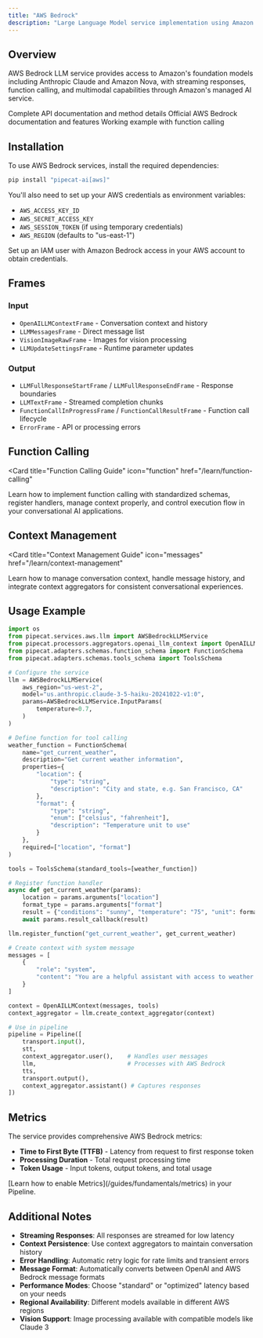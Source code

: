 ```yaml
---
title: "AWS Bedrock"
description: "Large Language Model service implementation using Amazon Bedrock API"
---
```


## Overview

AWS Bedrock LLM service provides access to Amazon's foundation models including Anthropic Claude and Amazon Nova, with streaming responses, function calling, and multimodal capabilities through Amazon's managed AI service.

<CardGroup cols={3}>
  <Card
    title="API Reference"
    icon="code"
    href="https://reference-server.pipecat.ai/en/latest/api/pipecat.services.aws.llm.html"
  >
    Complete API documentation and method details
  </Card>
  <Card
    title="AWS Bedrock Docs"
    icon="book"
    href="https://docs.aws.amazon.com/bedrock/latest/userguide/what-is-bedrock.html"
  >
    Official AWS Bedrock documentation and features
  </Card>
  <Card
    title="Example Code"
    icon="play"
    href="https://github.com/pipecat-ai/pipecat/blob/main/examples/foundational/14r-function-calling-aws.py"
  >
    Working example with function calling
  </Card>
</CardGroup>

## Installation

To use AWS Bedrock services, install the required dependencies:

```bash
pip install "pipecat-ai[aws]"
```

You'll also need to set up your AWS credentials as environment variables:

- `AWS_ACCESS_KEY_ID`
- `AWS_SECRET_ACCESS_KEY`
- `AWS_SESSION_TOKEN` (if using temporary credentials)
- `AWS_REGION` (defaults to "us-east-1")

<Tip>
  Set up an IAM user with Amazon Bedrock access in your AWS account to obtain
  credentials.
</Tip>

## Frames

### Input

- `OpenAILLMContextFrame` - Conversation context and history
- `LLMMessagesFrame` - Direct message list
- `VisionImageRawFrame` - Images for vision processing
- `LLMUpdateSettingsFrame` - Runtime parameter updates

### Output

- `LLMFullResponseStartFrame` / `LLMFullResponseEndFrame` - Response boundaries
- `LLMTextFrame` - Streamed completion chunks
- `FunctionCallInProgressFrame` / `FunctionCallResultFrame` - Function call lifecycle
- `ErrorFrame` - API or processing errors

## Function Calling

<Card
  title="Function Calling Guide"
  icon="function"
  href="/learn/function-calling"
>
  Learn how to implement function calling with standardized schemas, register
  handlers, manage context properly, and control execution flow in your
  conversational AI applications.
</Card>

## Context Management

<Card
  title="Context Management Guide"
  icon="messages"
  href="/learn/context-management"
>
  Learn how to manage conversation context, handle message history, and
  integrate context aggregators for consistent conversational experiences.
</Card>

## Usage Example

```python
import os
from pipecat.services.aws.llm import AWSBedrockLLMService
from pipecat.processors.aggregators.openai_llm_context import OpenAILLMContext
from pipecat.adapters.schemas.function_schema import FunctionSchema
from pipecat.adapters.schemas.tools_schema import ToolsSchema

# Configure the service
llm = AWSBedrockLLMService(
    aws_region="us-west-2",
    model="us.anthropic.claude-3-5-haiku-20241022-v1:0",
    params=AWSBedrockLLMService.InputParams(
        temperature=0.7,
    )
)

# Define function for tool calling
weather_function = FunctionSchema(
    name="get_current_weather",
    description="Get current weather information",
    properties={
        "location": {
            "type": "string",
            "description": "City and state, e.g. San Francisco, CA"
        },
        "format": {
            "type": "string",
            "enum": ["celsius", "fahrenheit"],
            "description": "Temperature unit to use"
        }
    },
    required=["location", "format"]
)

tools = ToolsSchema(standard_tools=[weather_function])

# Register function handler
async def get_current_weather(params):
    location = params.arguments["location"]
    format_type = params.arguments["format"]
    result = {"conditions": "sunny", "temperature": "75", "unit": format_type}
    await params.result_callback(result)

llm.register_function("get_current_weather", get_current_weather)

# Create context with system message
messages = [
    {
        "role": "system",
        "content": "You are a helpful assistant with access to weather information."
    }
]

context = OpenAILLMContext(messages, tools)
context_aggregator = llm.create_context_aggregator(context)

# Use in pipeline
pipeline = Pipeline([
    transport.input(),
    stt,
    context_aggregator.user(),    # Handles user messages
    llm,                          # Processes with AWS Bedrock
    tts,
    transport.output(),
    context_aggregator.assistant() # Captures responses
])
```

## Metrics

The service provides comprehensive AWS Bedrock metrics:

- **Time to First Byte (TTFB)** - Latency from request to first response token
- **Processing Duration** - Total request processing time
- **Token Usage** - Input tokens, output tokens, and total usage

<Info>
  [Learn how to enable Metrics](/guides/fundamentals/metrics) in your Pipeline.
</Info>

## Additional Notes

- **Streaming Responses**: All responses are streamed for low latency
- **Context Persistence**: Use context aggregators to maintain conversation history
- **Error Handling**: Automatic retry logic for rate limits and transient errors
- **Message Format**: Automatically converts between OpenAI and AWS Bedrock message formats
- **Performance Modes**: Choose "standard" or "optimized" latency based on your needs
- **Regional Availability**: Different models available in different AWS regions
- **Vision Support**: Image processing available with compatible models like Claude 3
